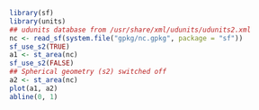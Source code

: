 ```r
library(sf)
library(units)
## udunits database from /usr/share/xml/udunits/udunits2.xml
nc <- read_sf(system.file("gpkg/nc.gpkg", package = "sf"))
sf_use_s2(TRUE)
a1 <- st_area(nc)
sf_use_s2(FALSE)
## Spherical geometry (s2) switched off
a2 <- st_area(nc)
plot(a1, a2)
abline(0, 1)
```
